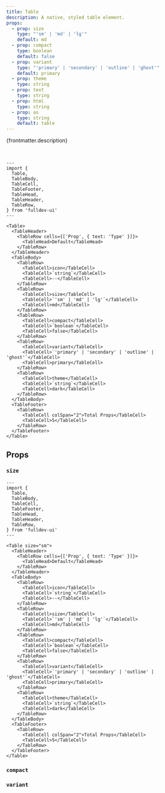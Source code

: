 ```yaml
---
title: Table
description: A native, styled table element.
props:
  - prop: size
    type: "'sm' | 'md' | 'lg'"
    default: md
  - prop: compact
    type: boolean
    default: false
  - prop: variant
    type: "'primary' | 'secondary' | 'outline' | 'ghost'"
    default: primary
  - prop: theme
    type: string
  - prop: text
    type: string
  - prop: html
    type: string
  - prop: as
    type: string
    default: table
---
```



{frontmatter.description}

<br />

```astro live
---
import {
  Table,
  TableBody,
  TableCell,
  TableFooter,
  TableHead,
  TableHeader,
  TableRow,
} from 'fulldev-ui'
---

<Table>
  <TableHeader>
    <TableRow cells={['Prop', { text: 'Type' }]}>
      <TableHead>Default</TableHead>
    </TableRow>
  </TableHeader>
  <TableBody>
    <TableRow>
      <TableCell>icon</TableCell>
      <TableCell>`string`</TableCell>
      <TableCell>--</TableCell>
    </TableRow>
    <TableRow>
      <TableCell>size</TableCell>
      <TableCell>`'sm' | 'md' | 'lg'`</TableCell>
      <TableCell>md</TableCell>
    </TableRow>
    <TableRow>
      <TableCell>compact</TableCell>
      <TableCell>`boolean`</TableCell>
      <TableCell>false</TableCell>
    </TableRow>
    <TableRow>
      <TableCell>variant</TableCell>
      <TableCell>`'primary' | 'secondary' | 'outline' | 'ghost'`</TableCell>
      <TableCell>primary</TableCell>
    </TableRow>
    <TableRow>
      <TableCell>theme</TableCell>
      <TableCell>`string`</TableCell>
      <TableCell>dark</TableCell>
    </TableRow>
  </TableBody>
  <TableFooter>
    <TableRow>
      <TableCell colSpan="2">Total Props</TableCell>
      <TableCell>5</TableCell>
    </TableRow>
  </TableFooter>
</Table>
```

## Props

<PropsTable props={frontmatter.props} />

### `size`

```astro live
---
import {
  Table,
  TableBody,
  TableCell,
  TableFooter,
  TableHead,
  TableHeader,
  TableRow,
} from 'fulldev-ui'
---

<Table size="sm">
  <TableHeader>
    <TableRow cells={['Prop', { text: 'Type' }]}>
      <TableHead>Default</TableHead>
    </TableRow>
  </TableHeader>
  <TableBody>
    <TableRow>
      <TableCell>icon</TableCell>
      <TableCell>`string`</TableCell>
      <TableCell>--</TableCell>
    </TableRow>
    <TableRow>
      <TableCell>size</TableCell>
      <TableCell>`'sm' | 'md' | 'lg'`</TableCell>
      <TableCell>md</TableCell>
    </TableRow>
    <TableRow>
      <TableCell>compact</TableCell>
      <TableCell>`boolean`</TableCell>
      <TableCell>false</TableCell>
    </TableRow>
    <TableRow>
      <TableCell>variant</TableCell>
      <TableCell>`'primary' | 'secondary' | 'outline' | 'ghost'`</TableCell>
      <TableCell>primary</TableCell>
    </TableRow>
    <TableRow>
      <TableCell>theme</TableCell>
      <TableCell>`string`</TableCell>
      <TableCell>dark</TableCell>
    </TableRow>
  </TableBody>
  <TableFooter>
    <TableRow>
      <TableCell colSpan="2">Total Props</TableCell>
      <TableCell>5</TableCell>
    </TableRow>
  </TableFooter>
</Table>
```

<SizeProp />

### `compact`

<CompactProp />

### `variant`

<VariantProp />
